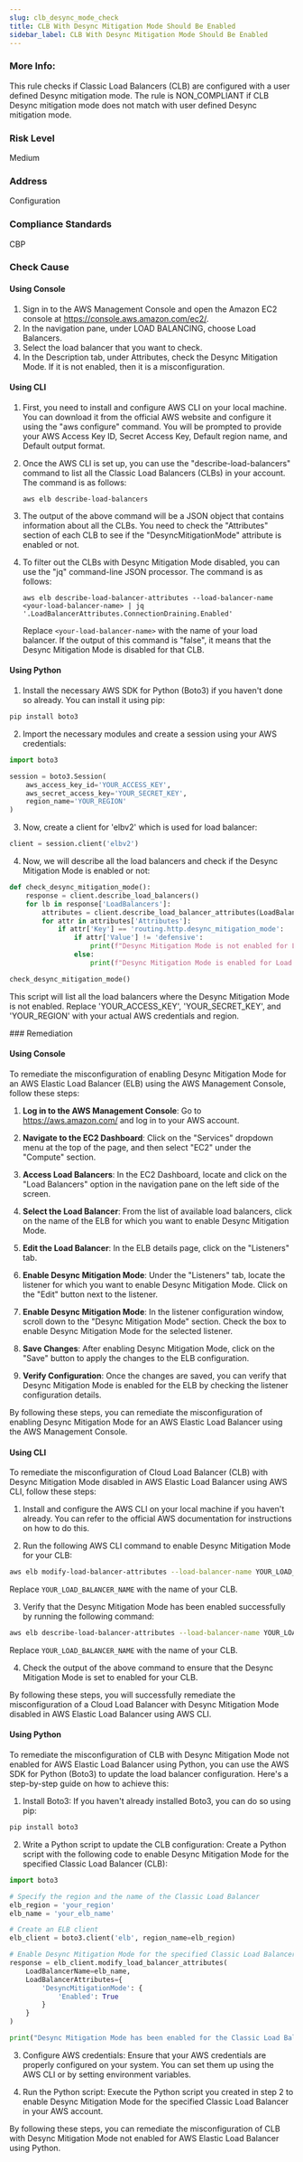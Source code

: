 ```yaml
---
slug: clb_desync_mode_check
title: CLB With Desync Mitigation Mode Should Be Enabled
sidebar_label: CLB With Desync Mitigation Mode Should Be Enabled
---
```


### More Info:

This rule checks if Classic Load Balancers (CLB) are configured with a user defined Desync mitigation mode. The rule is NON_COMPLIANT if CLB Desync mitigation mode does not match with user defined Desync mitigation mode.

### Risk Level

Medium

### Address

Configuration

### Compliance Standards

CBP



<Tabs><Tab title='Cause'>
### Check Cause

#### Using Console

1. Sign in to the AWS Management Console and open the Amazon EC2 console at https://console.aws.amazon.com/ec2/.
2. In the navigation pane, under LOAD BALANCING, choose Load Balancers.
3. Select the load balancer that you want to check.
4. In the Description tab, under Attributes, check the Desync Mitigation Mode. If it is not enabled, then it is a misconfiguration.

#### Using CLI

1. First, you need to install and configure AWS CLI on your local machine. You can download it from the official AWS website and configure it using the "aws configure" command. You will be prompted to provide your AWS Access Key ID, Secret Access Key, Default region name, and Default output format.

2. Once the AWS CLI is set up, you can use the "describe-load-balancers" command to list all the Classic Load Balancers (CLBs) in your account. The command is as follows:

   ```
   aws elb describe-load-balancers
   ```

3. The output of the above command will be a JSON object that contains information about all the CLBs. You need to check the "Attributes" section of each CLB to see if the "DesyncMitigationMode" attribute is enabled or not. 

4. To filter out the CLBs with Desync Mitigation Mode disabled, you can use the "jq" command-line JSON processor. The command is as follows:

   ```
   aws elb describe-load-balancer-attributes --load-balancer-name <your-load-balancer-name> | jq '.LoadBalancerAttributes.ConnectionDraining.Enabled'
   ```

   Replace `<your-load-balancer-name>` with the name of your load balancer. If the output of this command is "false", it means that the Desync Mitigation Mode is disabled for that CLB.

#### Using Python

1. Install the necessary AWS SDK for Python (Boto3) if you haven't done so already. You can install it using pip:
```python
pip install boto3
```

2. Import the necessary modules and create a session using your AWS credentials:
```python
import boto3

session = boto3.Session(
    aws_access_key_id='YOUR_ACCESS_KEY',
    aws_secret_access_key='YOUR_SECRET_KEY',
    region_name='YOUR_REGION'
)
```

3. Now, create a client for 'elbv2' which is used for load balancer:
```python
client = session.client('elbv2')
```

4. Now, we will describe all the load balancers and check if the Desync Mitigation Mode is enabled or not:
```python
def check_desync_mitigation_mode():
    response = client.describe_load_balancers()
    for lb in response['LoadBalancers']:
        attributes = client.describe_load_balancer_attributes(LoadBalancerArn=lb['LoadBalancerArn'])
        for attr in attributes['Attributes']:
            if attr['Key'] == 'routing.http.desync_mitigation_mode':
                if attr['Value'] != 'defensive':
                    print(f"Desync Mitigation Mode is not enabled for Load Balancer: {lb['LoadBalancerName']}")
                else:
                    print(f"Desync Mitigation Mode is enabled for Load Balancer: {lb['LoadBalancerName']}")

check_desync_mitigation_mode()
```
This script will list all the load balancers where the Desync Mitigation Mode is not enabled. Replace 'YOUR_ACCESS_KEY', 'YOUR_SECRET_KEY', and 'YOUR_REGION' with your actual AWS credentials and region.

</Tab>


<Tab title='Remediation'>
### Remediation

#### Using Console

To remediate the misconfiguration of enabling Desync Mitigation Mode for an AWS Elastic Load Balancer (ELB) using the AWS Management Console, follow these steps:

1. **Log in to the AWS Management Console**: Go to https://aws.amazon.com/ and log in to your AWS account.

2. **Navigate to the EC2 Dashboard**: Click on the "Services" dropdown menu at the top of the page, and then select "EC2" under the "Compute" section.

3. **Access Load Balancers**: In the EC2 Dashboard, locate and click on the "Load Balancers" option in the navigation pane on the left side of the screen.

4. **Select the Load Balancer**: From the list of available load balancers, click on the name of the ELB for which you want to enable Desync Mitigation Mode.

5. **Edit the Load Balancer**: In the ELB details page, click on the "Listeners" tab.

6. **Enable Desync Mitigation Mode**: Under the "Listeners" tab, locate the listener for which you want to enable Desync Mitigation Mode. Click on the "Edit" button next to the listener.

7. **Enable Desync Mitigation Mode**: In the listener configuration window, scroll down to the "Desync Mitigation Mode" section. Check the box to enable Desync Mitigation Mode for the selected listener.

8. **Save Changes**: After enabling Desync Mitigation Mode, click on the "Save" button to apply the changes to the ELB configuration.

9. **Verify Configuration**: Once the changes are saved, you can verify that Desync Mitigation Mode is enabled for the ELB by checking the listener configuration details.

By following these steps, you can remediate the misconfiguration of enabling Desync Mitigation Mode for an AWS Elastic Load Balancer using the AWS Management Console.

#### Using CLI

To remediate the misconfiguration of Cloud Load Balancer (CLB) with Desync Mitigation Mode disabled in AWS Elastic Load Balancer using AWS CLI, follow these steps:

1. Install and configure the AWS CLI on your local machine if you haven't already. You can refer to the official AWS documentation for instructions on how to do this.

2. Run the following AWS CLI command to enable Desync Mitigation Mode for your CLB:
   
```bash
aws elb modify-load-balancer-attributes --load-balancer-name YOUR_LOAD_BALANCER_NAME --load-balancer-attributes "DesyncMitigationMode.enabled=true"
```
Replace `YOUR_LOAD_BALANCER_NAME` with the name of your CLB.

3. Verify that the Desync Mitigation Mode has been enabled successfully by running the following command:
   
```bash
aws elb describe-load-balancer-attributes --load-balancer-name YOUR_LOAD_BALANCER_NAME
```
Replace `YOUR_LOAD_BALANCER_NAME` with the name of your CLB.

4. Check the output of the above command to ensure that the Desync Mitigation Mode is set to enabled for your CLB.

By following these steps, you will successfully remediate the misconfiguration of a Cloud Load Balancer with Desync Mitigation Mode disabled in AWS Elastic Load Balancer using AWS CLI.

#### Using Python

To remediate the misconfiguration of CLB with Desync Mitigation Mode not enabled for AWS Elastic Load Balancer using Python, you can use the AWS SDK for Python (Boto3) to update the load balancer configuration. Here's a step-by-step guide on how to achieve this:

1. Install Boto3:
If you haven't already installed Boto3, you can do so using pip:
```bash
pip install boto3
```

2. Write a Python script to update the CLB configuration:
Create a Python script with the following code to enable Desync Mitigation Mode for the specified Classic Load Balancer (CLB):

```python
import boto3

# Specify the region and the name of the Classic Load Balancer
elb_region = 'your_region'
elb_name = 'your_elb_name'

# Create an ELB client
elb_client = boto3.client('elb', region_name=elb_region)

# Enable Desync Mitigation Mode for the specified Classic Load Balancer
response = elb_client.modify_load_balancer_attributes(
    LoadBalancerName=elb_name,
    LoadBalancerAttributes={
        'DesyncMitigationMode': {
            'Enabled': True
        }
    }
)

print("Desync Mitigation Mode has been enabled for the Classic Load Balancer.")
```

3. Configure AWS credentials:
Ensure that your AWS credentials are properly configured on your system. You can set them up using the AWS CLI or by setting environment variables.

4. Run the Python script:
Execute the Python script you created in step 2 to enable Desync Mitigation Mode for the specified Classic Load Balancer in your AWS account.

By following these steps, you can remediate the misconfiguration of CLB with Desync Mitigation Mode not enabled for AWS Elastic Load Balancer using Python.


</Tab>
</Tabs>